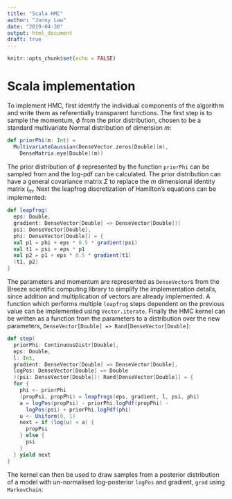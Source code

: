 ```yaml
---
title: "Scala HMC"
author: "Jonny Law"
date: "2019-04-30"
output: html_document
draft: true
---
```


```r
knitr::opts_chunk$set(echo = FALSE)
```

# Scala implementation

To implement HMC, first identify the individual components of the algorithm and
write them as referentially transparent functions. The first step is to sample
the momentum, $\phi$ from the prior distribution, chosen to be a standard multivariate Normal distribution of dimension $m$:

```scala
def priorPhi(m: Int) = 
  MultivariateGaussian(DenseVector.zeros[Double](m),
    DenseMatrix.eye[Double](m))
```

The prior distribution of $\phi$ represented by the function
`priorPhi` can be sampled from and the log-pdf can be calculated.
The prior distribution can have a general covariance matrix $\Sigma$ to replace
the $m$ dimensional identity matrix $I_m$. Next the leapfrog discretization of
Hamilton's equations can be implemented:

```scala
def leapfrog(
  eps: Double,
  gradient: DenseVector[Double] => DenseVector[Double])(
  psi: DenseVector[Double],
  phi: DenseVector[Double]) = {
  val p1 = phi + eps * 0.5 * gradient(psi)
  val t1 = psi + eps * p1
  val p2 = p1 + eps * 0.5 * gradient(t1)
  (t1, p2)
}
```

The parameters and momentum are represented as `DenseVector`s from the
Breeze scientific computing library to simplify
the implementation details, since addition and multiplication of vectors are
already implemented. A function which performs multiple
`leapfrog` steps dependent on the previous value can be implemented
using `Vector.iterate`. Finally the HMC kernel can be written as a function from the parameters to a distribution over the new parameters, `DenseVector[Double] => Rand[DenseVector[Double]`:

```scala
def step(
  priorPhi: ContinuousDistr[Double],
  eps: Double,
  l: Int,
  gradient: DenseVector[Double] => DenseVector[Double],
  logPos: DenseVector[Double] => Double
  )(psi: DenseVector[Double]): Rand[DenseVector[Double]] = {
  for {
    phi <- priorPhi
    (propPsi, propPhi) = leapfrogs(eps, gradient, l, psi, phi)
    a = logPos(propPsi) - priorPhi.logPdf(propPhi) -
      logPos(psi) + priorPhi.logPdf(phi)
    u <- Uniform(0, 1)
    next = if (log(u) < a) {
      propPsi
    } else {
      psi
    }
  } yield next
}
```

The kernel can then be used to draw samples
from a posterior distribution of a model with un-normalised log-posterior
`logPos` and gradient, `grad` using `MarkovChain`:

```scala

```
